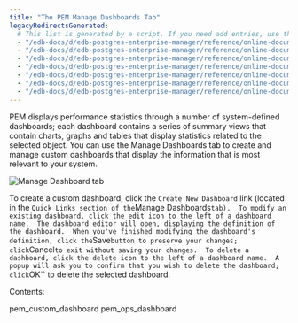 ```yaml
---
title: "The PEM Manage Dashboards Tab"
legacyRedirectsGenerated:
  # This list is generated by a script. If you need add entries, use the `legacyRedirects` key.
  - "/edb-docs/d/edb-postgres-enterprise-manager/reference/online-documentation/7.12/pem_manage_dashboards.html"
  - "/edb-docs/d/edb-postgres-enterprise-manager/reference/online-documentation/7.14/pem_manage_dashboards.html"
  - "/edb-docs/d/edb-postgres-enterprise-manager/reference/online-documentation/7.15/pem_manage_dashboards.html"
  - "/edb-docs/d/edb-postgres-enterprise-manager/reference/online-documentation/7.16/pem_manage_dashboards.html"
  - "/edb-docs/d/edb-postgres-enterprise-manager/reference/online-documentation/7.6/pem_manage_dashboards.html"
  - "/edb-docs/d/edb-postgres-enterprise-manager/reference/online-documentation/7.7/pem_manage_dashboards.html"
  - "/edb-docs/d/edb-postgres-enterprise-manager/reference/online-documentation/7.8/pem_manage_dashboards.html"
---
```


<div id="pem_manage_dashboards" class="registered_link"></div>

PEM displays performance statistics through a number of system-defined dashboards; each dashboard contains a series of summary views that contain charts, graphs and tables that display statistics related to the selected object. You can use the Manage Dashboards tab to create and manage custom dashboards that display the information that is most relevant to your system.

![Manage Dashboard tab](../../images/pem_manage_dashboards_tab.png)

To create a custom dashboard, click the `Create New Dashboard` link (located in the `Quick Links section of the`Manage Dashboards`tab).  To modify an existing dashboard, click the edit icon to the left of a dashboard name.  The dashboard editor will open, displaying the definition of the dashboard.  When you've finished modifying the dashboard's definition, click the`Save`button to preserve your changes; click`Cancel`to exit without saving your changes.  To delete a dashboard, click the delete icon to the left of a dashboard name.  A popup will ask you to confirm that you wish to delete the dashboard; click`OK\`\` to delete the selected dashboard.

Contents:

<div class="toctree" maxdepth="2">

pem_custom_dashboard pem_ops_dashboard

</div>
